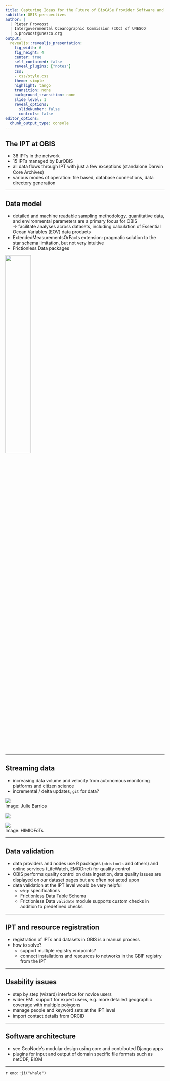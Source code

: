 ```yaml
---
title: Capturing Ideas for the Future of BioCASe Provider Software and the GBIF Integrated Publishing Toolkit (IPT)
subtitle: OBIS perspectives
author: | 
  | Pieter Provoost
  | Intergovernmental Oceanographic Commission (IOC) of UNESCO 
  | p.provoost@unesco.org
output:
  revealjs::revealjs_presentation:
    fig_width: 6
    fig_height: 4
    center: true
    self_contained: false
    reveal_plugins: ["notes"]
    css:
    - css/style.css
    theme: simple
    highlight: tango
    transition: none
    background_transition: none
    slide_level: 1
    reveal_options:
      slideNumber: false
      controls: false
editor_options: 
  chunk_output_type: console
---
```


## The IPT at OBIS

- 36 IPTs in the network
- 15 IPTs managed by EurOBIS
- all data flows through IPT with just a few exceptions (standalone Darwin Core Archives)
- various modes of operation: file based, database connections, data directory generation

---

## Data model

- detailed and machine readable sampling methodology, quantitative data, and environmental parameters are a primary focus for OBIS <br/>&rarr; facilitate analyses across datasets, including calculation of Essential Ocean Variables (EOV) data products
- ExtendedMeasurementsOrFacts extension: pragmatic solution to the star schema limitation, but not very intuitive
- Frictionless Data packages

<img src="images/envdata.png" style="width: 40%;"/>

---

## Streaming data

- increasing data volume and velocity from autonomous monitoring platforms and citizen science
- incremental / delta updates, `git` for data?

<div class="imagerow">
<div class="imagecell">
<img src="images/zooglider.png"/>
<br/><span class="caption">Image: Julie Barrios</span>
</div>
<div class="imagecell">
<img src="images/eol.jpg"/>
</div>
<div class="imagecell">
<img src="images/ferrybox.jpg" />
<br/><span class="caption">Image: HIMIOFoTs</span>
</div>

---

## Data validation

- data providers and nodes use R packages (`obistools` and others) and online services (LifeWatch, EMODnet) for quality control
- OBIS performs quality control on data ingestion, data quality issues are displayed on our dataset pages but are often not acted upon
- data validation at the IPT level would be very helpful
  - `whip` specifications
  - Frictionless Data Table Schema
  - Frictionless Data `validate` module supports custom checks in addition to predefined checks

---

## IPT and resource registration

- registration of IPTs and datasets in OBIS is a manual process
- how to solve?
  - support multiple registry endpoints?
  - connect installations and resources to networks in the GBIF registry from the IPT

---

## Usability issues

- step by step (wizard) interface for novice users
- wider EML support for expert users, e.g. more detailed geographic coverage with multiple polygons
- manage people and keyword sets at the IPT level
- import contact details from ORCID

---

## Software architecture

- see GeoNode's modular design using core and contributed Django apps
- plugins for input and output of domain specific file formats such as netCDF, BIOM

---

`r emo::ji("whale")`

